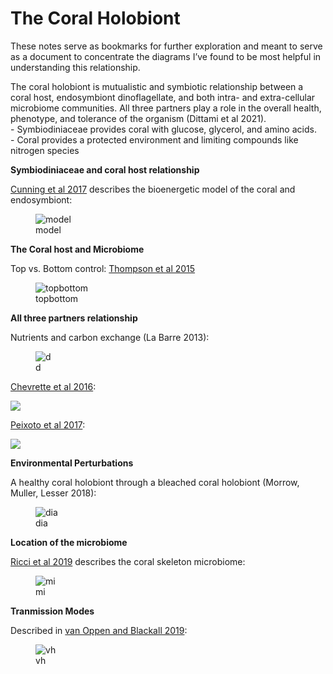 # The Coral Holobiont

These notes serve as bookmarks for further exploration and meant to serve as a document to concentrate the diagrams I've found to be most helpful in understanding this relationship.

The coral holobiont is mutualistic and symbiotic relationship between a coral host, endosymbiont dinoflagellate, and both intra- and extra-cellular microbiome communities. All three partners play a role in the overall health, phenotype, and tolerance of the organism (Dittami et al 2021).  
- Symbiodiniaceae provides coral with glucose, glycerol, and amino acids.  
- Coral provides a protected environment and limiting compounds like nitrogen species   

**Symbiodiniaceae and coral host relationship**   

[Cunning et al 2017](https://www.sciencedirect.com/science/article/pii/S0022519317303636) describes the bioenergetic model of the coral and endosymbiont:

![model](https://ars.els-cdn.com/content/image/1-s2.0-S0022519317303636-gr1.jpg)

**The Coral host and Microbiome**

Top vs. Bottom control: [Thompson et al 2015](https://www.frontiersin.org/articles/10.3389/fcimb.2014.00176/full)

![topbottom](https://www.frontiersin.org/files/Articles/104157/fcimb-04-00176-HTML/image_m/fcimb-04-00176-g004.jpg)

**All three partners relationship**  

Nutrients and carbon exchange (La Barre 2013):

![d](https://www.researchgate.net/profile/Stephane-La-Barre/publication/248399724/figure/fig3/AS:298362743083011@1448146629795/Relationships-between-the-components-of-the-coral-holobiont-system-developed-from-20.png)

[Chevrette et al 2016](https://www.semanticscholar.org/paper/Insights-into-the-Coral-Microbiome-%3A-Underpinning-Chevrette-Horn/07dbb088a16b844ed1bd4faa96eaabe0001c1c29):

![](https://d3i71xaburhd42.cloudfront.net/07dbb088a16b844ed1bd4faa96eaabe0001c1c29/8-Figure3-1.png)

[Peixoto et al 2017](https://www.frontiersin.org/articles/10.3389/fmicb.2017.00341/full):  

![](https://www.frontiersin.org/files/Articles/236713/fmicb-08-00341-HTML/image_m/fmicb-08-00341-g001.jpg)

**Environmental Perturbations**

A healthy coral holobiont through a bleached coral holobiont (Morrow, Muller, Lesser 2018):  

![dia](https://media.springernature.com/original/springer-static/image/chp%3A10.1007%2F978-3-319-75393-5_7/MediaObjects/72107_2_En_7_Fig2_HTML.png)

**Location of the microbiome**

[Ricci et al 2019](https://microbiomejournal.biomedcentral.com/articles/10.1186/s40168-019-0762-y) describes the coral skeleton microbiome:

![mi](https://media.springernature.com/lw685/springer-static/image/art%3A10.1186%2Fs40168-019-0762-y/MediaObjects/40168_2019_762_Fig1_HTML.png)

**Tranmission Modes**

Described in [van Oppen and Blackall 2019](https://www.nature.com/articles/s41579-019-0223-4?utm_source=nrmicro_etoc&utm_medium=email&utm_campaign=toc_41579_17_9&utm_content=20190813&WT.ec_id=NRMICRO-201909&sap-outbound-id=3B59B2969DFEB43AB9D8B2DE04645B368BF58BDE&utm_source=hybris-campaign&utm_medium=email&utm_campaign=000_SKN6563_0000013853_41579-NRMICRO-v17-n9-EAlert&utm_content=EN_internal_30917_20190813&mkt-key=005056B0331B1EE783A1DC70B71A8905):

![vh](https://media.springernature.com/lw685/springer-static/image/art%3A10.1038%2Fs41579-019-0223-4/MediaObjects/41579_2019_223_Fig2_HTML.png)
